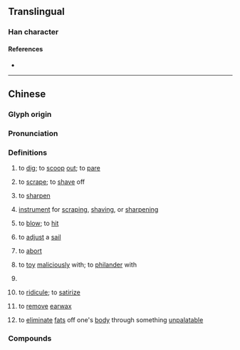 {{character info}}
==Translingual==

===Han character===
{{Han char|rn=18|rad=刀|as=11|sn=13|four=|canj=SRLN,XXSRL|ids=⿰區刂}}

====References====
* {{Han ref|kx=0143.360|dkj=02163|hdz=10353.030|uh=527E|ud=21118}}

----

==Chinese==
{{zh-forms|s=𠛅}}

===Glyph origin===
{{Han etym}}
{{Han compound|區|刀|ls=psc|t2=knife|c1=p|c2=s}}

===Pronunciation===
{{zh-pron
|m=kōu
|m-s=
|c=
|c-t=
|g=
|h=pfs=
|j=
|md=
|mn=khau
|mn-t=
|w=
|x=
|mc=y
|oc=y
|cat=v
}}

===Definitions===
{{zh-hanzi}}

# to [[dig]]; to [[scoop]] [[out]]; to [[pare]] {{gl|using a knife}}
# {{lb|zh|Min Nan}} to [[scrape]]; to [[shave]] off
# {{lb|zh|Min Nan}} to [[sharpen]] {{gl|a pencil}}
# {{lb|zh|Min Nan}} [[instrument]] for [[scraping]], [[shaving]], or [[sharpening]]
# {{lb|zh|Mainland China|_|Hokkien}} to [[blow]]; to [[hit]] {{gl|usually from the side}}
# {{lb|zh|Mainland China|_|Hokkien}} to [[adjust]] a [[sail]] {{gl|to move a sea vessel forward with the wind}}
# {{lb|zh|Mainland China|_|Hokkien}} to [[abort]] {{gl|a baby}}
# {{lb|zh|Mainland China|_|Hokkien}} to [[toy]] [[maliciously]] with; to [[philander]] with {{gl|a woman}}
# {{lb|zh|Mainland China|_|Hokkien}} {{zh-classifier|[[wool]]}}
# {{lb|zh|Taiwanese Hokkien}} to [[ridicule]]; to [[satirize]]
# {{lb|zh|Quanzhou|_|Hokkien}} to [[remove]] [[earwax]]
# {{lb|zh|Zhangzhou|_|Hokkien}} to [[eliminate]] [[fats]] off one's [[body]] through something [[unpalatable]]

===Compounds===
{{zh-der|剾仔:khau-á;Min Nan|剾洗:khau-sé;Min Nan|鉛筆剾|剾查某|剾草|剾刀|剾刀蔫|剾刀花|剾損|剾削|剾風|剾腹內|剾耳屎|剾雞|剾褻|倒手仔剾刀|剾皮|剾痧|倒剾}}